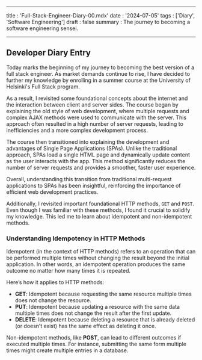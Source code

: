 --- 
title : 'Full-Stack-Engineer-Diary-00.mdx'
date : '2024-07-05'
tags : ['Diary', 'Software Engineering']
draft : false 
summary : The journey to becoming a software engineering sensei.
___

## Developer Diary Entry

Today marks the beginning of my journey to becoming the best version of a full stack engineer. As market demands continue to rise, I have decided to further my knowledge by enrolling in a summer course at the University of Helsinki's Full Stack program.

As a result, I revisited some foundational concepts about the internet and the interaction between client and server sides. The course began by explaining the old style of web development, where multiple requests and complex AJAX methods were used to communicate with the server. This approach often resulted in a high number of server requests, leading to inefficiencies and a more complex development process.

The course then transitioned into explaining the development and advantages of Single Page Applications (SPAs). Unlike the traditional approach, SPAs load a single HTML page and dynamically update content as the user interacts with the app. This method significantly reduces the number of server requests and provides a smoother, faster user experience.

Overall, understanding this transition from traditional multi-request applications to SPAs has been insightful, reinforcing the importance of efficient web development practices.

Additionally, I revisited important foundational HTTP methods, `GET` and `POST`. Even though I was familiar with these methods, I found it crucial to solidify my knowledge. This led me to learn about idempotent and non-idempotent methods.

### Understanding Idempotency in HTTP Methods

Idempotent (in the context of HTTP methods) refers to an operation that can be performed multiple times without changing the result beyond the initial application. In other words, an idempotent operation produces the same outcome no matter how many times it is repeated.

Here’s how it applies to HTTP methods:

- **GET**: Idempotent because requesting the same resource multiple times does not change the resource.
- **PUT**: Idempotent because updating a resource with the same data multiple times does not change the result after the first update.
- **DELETE**: Idempotent because deleting a resource that is already deleted (or doesn’t exist) has the same effect as deleting it once.

Non-idempotent methods, like **POST**, can lead to different outcomes if executed multiple times. For instance, submitting the same form multiple times might create multiple entries in a database.

